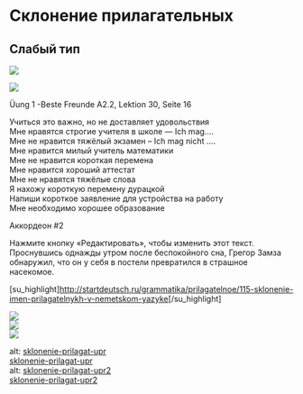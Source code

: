 # Склонение прилагательных

<!-- Index: 5 | Date: 2024-02-11 20:36 +00:00 -->
<!-- Source: https://lerne-deutsch.ru/%d1%81%d0%ba%d0%bb%d0%be%d0%bd%d0%b5%d0%bd%d0%b8%d0%b5-%d0%bf%d1%80%d0%b8%d0%bb%d0%b0%d0%b3%d0%b0%d1%82%d0%b5%d0%bb%d1%8c%d0%bd%d1%8b%d1%85/ -->

## Слабый тип

[![](https://lerne-deutsch.ru/wp-content/uploads/2018/04/прил.png)](http://lerne-deutsch.ru/wp-content/uploads/2018/04/прил.png)

![](https://lerne-deutsch.ru/wp-content/uploads/2019/06/склонение-слабый-тип.jpg)

Üung 1 -Beste Freunde A2.2, Lektion 30, Seite 16

Учиться это важно, но не доставляет удовольствия  
Мне нравятся строгие учителя в школе — Ich mag….  
Мне не нравится тяжёлый экзамен – Ich mag nicht ….  
Мне нравится милый учитель математики   
Мне не нравится короткая перемена  
Мне нравится хороший аттестат  
Мне не нравятся тяжёлые слова  
Я нахожу короткую перемену дурацкой  
Напиши короткое заявление для устройства на работу   
Мне необходимо хорошее образование

Аккордеон #2

Нажмите кнопку «Редактировать», чтобы изменить этот текст. Проснувшись однажды утром после беспокойного сна, Грегор Замза обнаружил, что он у себя в постели превратился в страшное насекомое.

[su\_highlight]<http://startdeutsch.ru/grammatika/prilagatelnoe/115-sklonenie-imen-prilagatelnykh-v-nemetskom-yazyke>[/su\_highlight]

[![](http://lerne-deutsch.ru/wp-content/uploads/2018/04/прил.png)](http://lerne-deutsch.ru/wp-content/uploads/2018/04/прил.png)  
[![](http://lerne-deutsch.ru/wp-content/uploads/2018/04/unb.png)](http://lerne-deutsch.ru/wp-content/uploads/2018/04/unb.png)  
[![](http://lerne-deutsch.ru/wp-content/uploads/2018/04/no-art.png)](http://lerne-deutsch.ru/wp-content/uploads/2018/04/no-art.png)

alt: [sklonenie-prilagat-upr](http://lerne-deutsch.ru/wp-content/uploads/2018/04/sklonenie-prilagat-upr.pdf)  
[sklonenie-prilagat-upr](http://lerne-deutsch.ru/wp-content/uploads/2018/04/sklonenie-prilagat-upr.pdf)  
alt: [sklonenie-prilagat-upr2](http://lerne-deutsch.ru/wp-content/uploads/2018/04/sklonenie-prilagat-upr2.pdf)  
[sklonenie-prilagat-upr2](http://lerne-deutsch.ru/wp-content/uploads/2018/04/sklonenie-prilagat-upr2.pdf)